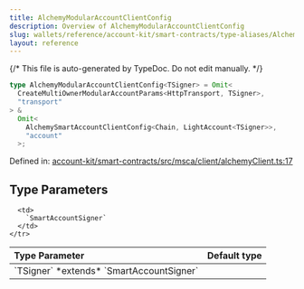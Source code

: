 ```yaml
---
title: AlchemyModularAccountClientConfig
description: Overview of AlchemyModularAccountClientConfig
slug: wallets/reference/account-kit/smart-contracts/type-aliases/AlchemyModularAccountClientConfig
layout: reference
---
```


{/* This file is auto-generated by TypeDoc. Do not edit manually. */}

```ts
type AlchemyModularAccountClientConfig<TSigner> = Omit<
  CreateMultiOwnerModularAccountParams<HttpTransport, TSigner>,
  "transport"
> &
  Omit<
    AlchemySmartAccountClientConfig<Chain, LightAccount<TSigner>>,
    "account"
  >;
```

Defined in: [account-kit/smart-contracts/src/msca/client/alchemyClient.ts:17](https://github.com/alchemyplatform/aa-sdk/blob/dc58c113ff1eeb06d4b3f76c505cbbaad47db8fc/account-kit/smart-contracts/src/msca/client/alchemyClient.ts#L17)

## Type Parameters

<table>
  <thead>
    <tr>
      <th align="left">Type Parameter</th>
      <th align="left">Default type</th>
    </tr>
  </thead>

  <tbody>
    <tr>
      <td>
        `TSigner` *extends* `SmartAccountSigner`
      </td>

      <td>
        `SmartAccountSigner`
      </td>
    </tr>

  </tbody>
</table>

